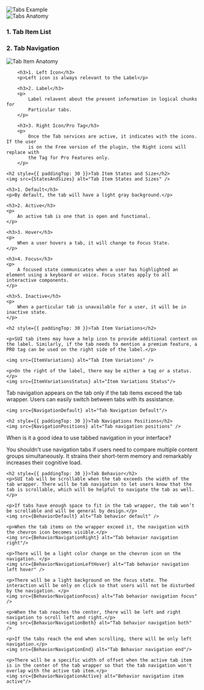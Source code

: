 

<Section title="Example" border={true} style={{ paddingTop: 0 }}>
	<img src={Example} alt="Tabs Example" />
</Section>

<Section title="Anatomy">
	<img src={Anatomy} alt="Tabs Anatomy" />
	<div style={{ paddingTop: 30 }}>
		<h3>1. Tab Item List</h3>
		<h3>2. Tab Navigation</h3>
	</div>
</Section>

<Section title="1. Tab Item">
	<img src={TabItemAnatomy} alt="Tab Item Anatomy" />

    	<h3>1. Left Icon</h3>
    	<p>Left icon is always relevant to the Label</p>

    	<h3>2. Label</h3>
    	<p>
    		Label relavent about the present information in logical chunks for
    		Particular tabs.
    	</p>

    	<h3>3. Right Icon/Pro Tag</h3>
    	<p>
    		Once the Tab services are active, it indicates with the icons. If the user
    		is on the Free version of the plugin, the Right icons will replace with
    		the Tag for Pro Features only.
    	</p>

    <h2 style={{ paddingTop: 30 }}>Tab Item States and Size</h2>
    <img src={StatesAndSizes} alt="Tab Item States and Sizes" />

    <h3>1. Default</h3>
    <p>By default, the tab will have a light gray background.</p>

    <h3>2. Active</h3>
    <p>
    	An active tab is one that is open and functional.
    </p>

    <h3>3. Hover</h3>
    <p>
    	When a user hovers a tab, it will change to Focus State.
    </p>

    <h3>4. Focus</h3>
    <p>
    	A focused state communicates when a user has highlighted an element using a keyboard or voice. Focus states apply to all interactive components.
    </p>

    <h3>5. Inactive</h3>
    <p>
    	When a particular tab is unavailable for a user, it will be in inactive state.
    </p>

    <h2 style={{ paddingTop: 30 }}>Tab Item Variations</h2>

    <p>SUI tab items may have a help icon to provide additional context on the label. Similarly, if the tab needs to mention a premium feature, a PRO tag can be used on the right side of the label.</p>

    <img src={ItemVariations} alt="Tab Item Variations" />

    <p>On the right of the label, there may be either a tag or a status.</p>
    <img src={ItemVariationsStatus} alt="Item Variations Status"/>

</Section>

<Section title="2. Tab Navigation">
	<p>
		Tab navigation appears on the tab only if the tab items exceed the tab
		wrapper. Users can easily switch between tabs with its assistance.
	</p>

    <img src={NavigationDefault} alt="Tab Navigation Default"/>

    <h2 style={{ paddingTop: 30 }}>Tab Navigations Positions</h2>
    <img src={NavigationPositions} alt="Tab navigation positions" />

</Section>

<Section title="Usage" contained={true}>
	<p>When is it a good idea to use tabbed navigation in your interface?</p>
	<List>
		<span label="You have between 2 and 9 different content categories." />
		<span label="Category names are relatively short but meaningful." />
		<span label="The number of categories is fixed." />
		<span label="The categories are similar and won't be perceived as site navigation." />
		<span label="The categories fit into a single row." />
		<span label="Only use icons for primary navigational tabs and keep state changes in mind." />
		<span label="Truncate the long label of tabs." />
	</List>
	<p>
		You shouldn't use navigation tabs if users need to compare multiple content
		groups simultaneously. It strains their short-term memory and remarkably
		increases their cognitive load.
	</p>

    <h2 style={{ paddingTop: 30 }}>Tab Behavior</h2>
    <p>SUI tab will be scrollable when the tab exceeds the width of the tab wrapper. There will be tab navigation to let users know that the tab is scrollable, which will be helpful to navigate the tab as well.</p>

    <p>If tabs have enough space to fit in the tab wrapper, the tab won’t be scrollable and will be general by design.</p>
    <img src={BehaviorDefault} alt="Tab behavior default" />

    <p>When the tab items on the wrapper exceed it, the navigation with the chevron icon becomes visible.</p>
    <img src={BehaviorNavigationRight} alt="Tab behavior navigation right"/>

    <p>There will be a light color change on the chevron icon on the navigation. </p>
    <img src={BehaviorNavigationLeftHover} alt="Tab behavior navigation left hover" />

    <p>There will be a light background on the focus state. The interaction will be only on click so that users will not be disturbed by the navigation. </p>
    <img src={BehaviorNavigationFocus} alt="Tab behavior navigation focus" />

    <p>When the tab reaches the center, there will be left and right navigation to scroll left and right.</p>
    <img src={BehaviorNavigationBoth} alt="Tab behavior navigation both" />

    <p>If the tabs reach the end when scrolling, there will be only left navigation.</p>
    <img src={BehaviorNavigationEnd} alt="Tab Behavior navigation end"/>

    <p>There will be a specific width of offset when the active tab item is in the center of the tab wrapper so that the tab navigation won't overlap with the active tab item.</p>
    <img src={BehaviorNavigationActive} alt="Behavior navigation item active"/>

</Section>
